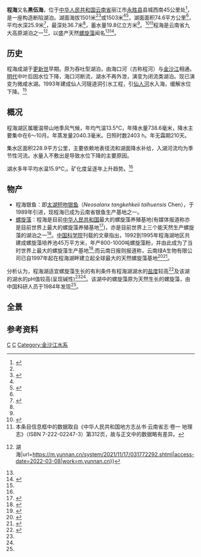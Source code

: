 {{Infobox_lake
 |湖泊名稱 =程海
 |湖泊照片 = Lake ChengHai.JPG
 |湖泊照片標題 = 
 |測深圖 =
 |測深圖標題 =
 |湖泊所在地 = [[中国|中国]][[云南省|云南省]][[永胜县|永胜县]]
 |座標 = {{coord |26|32|52|N|100|39|38|E|display=inline,title|scale:500000_type:waterbody_region:CN}}
 |湖泊類別 = 构造断陷湖
 |流入 =季家村河
 |流出 = 
 |集水區面積 =318平方公里
 |集水區國家 =[[中国|中国]]
 |湖泊長度 =20公里
 |湖泊闊度 = 最大6.4公里<br />平均3.8公里
 |湖泊面積 =74.6平方公里
 |平均深度 = 25.9米
 |最深深度 = 36.7米
 |水體體積 = 19.8亿立方米
 |湖水停留時間 =
 |湖岸線長度 =45.1公里
 |海拔高度 = 1503米(海防基面)或1501米
 |湖中島嶼 =
 |湖邊城鎮 =[[程海镇|程海镇]]
}}
'''程海'''又名'''黑伍海'''，位于[[中华人民共和国|中华人民共和国]][[云南省|云南省]]丽江市[[永胜县|永胜县]]县城西南45公里处<ref name=":1">{{Cite web|title=永胜七大工程挽救程海——程海湖水质明显好转|url=http://sthjt.yn.gov.cn/ywdt/xxywrdjj/200402/t20040227_1284.html|access-date=2022-03-08|work=sthjt.yn.gov.cn}}</ref>，是一座构造断陷湖泊。湖面海拔1501米<ref name=":1" /><ref>{{Cite web|title=过去约8000年来程海摇蚊组合记录的气候与环境变化|url=http://html.rhhz.net/DSJYJ/20180406.htm|access-date=2022-03-08|date=2018-07-30|last=罗文磊|work=html.rhhz.net|language=cn}}</ref>或1503米<ref name=":0" /><ref>{{Cite web|title=云南程海湖泊生态系统演化的摇蚊亚化石沉积记录|url=http://journal15.magtechjournal.com/Jwk_stkx/CN/article/downloadArticleFile.do?attachType=PDF&id=1485|access-date=2022-03-08|author=陈静逸, 张恩楼|publisher=生态科学 34 (2), 1-8, 2015}}</ref>，湖面面积74.6平方公里<ref name=":1" />，平均水深25.9米<ref name=":0">{{Cite web|title=村书记开黑厂废水直排程海 镇政府勒令停产待查|url=http://sthjt.yn.gov.cn/ywdt/xxywrdjj/200809/t20080905_5937.html|access-date=2022-03-08|work=sthjt.yn.gov.cn}}</ref>，最深处36.7米<ref name=":0" />，蓄水量19.8亿立方米<ref name=":1" />。<ref name="中国湖泊志">{{cite book zh |author=王苏民 窦鸿身 |title=中国湖泊志 |format=M |edition=1 |location=北京 |publisher=科学出版社 |date=1998|pages=377|id= ISBN 7-03-006706-1}}</ref><ref>本条目信息框中的数据取自《中华人民共和国地方志丛书·云南省志·卷一 地理志》（ISBN 7-222-02247-3）第312页，故与正文中的数据略有差异。</ref>程海是云南省九大高原湖泊之一<ref>{{Cite web|title=遇上彩云南 {{!}} 湖海|url=https://m.yunnan.cn/system/2021/11/17/031772292.shtml|access-date=2022-03-08|work=m.yunnan.cn}}</ref>，以盛产天然[[螺旋藻|螺旋藻]]闻名<ref name=":0" /><ref>{{Cite web|title=云南程海打造螺旋藻品牌 助力当地群众脱贫致富 - 中华人民共和国国防部|url=http://www.mod.gov.cn/mobilization/2020-12/17/content_4875668.htm|access-date=2022-03-08|work=www.mod.gov.cn}}</ref>。

== 历史 ==
程海成湖于[[更新世|更新世]]早期。原为吞吐型湖泊，由海口河（古称程河）与[[金沙江|金沙江]]相通。[[明代|明代]]中叶后因水位下降，海口河断流，湖水不再外泄，演变为闭流类湖泊。现已演变为微咸水湖。1993年建成仙人河隧道洞引水工程，引[[仙人河|仙人河]]水入海，缓解水位下降。<ref name="中国湖泊志"/>

==概况==
程海湖区属暖温带山地季风气候，年均气温13.5℃，年降水量738.6毫米，降水主要集中在6～10月。年蒸发量2040.3毫米。日照时数2403 h。年无霜期210天。

集水区面积228.9平方公里，主要依赖地表径流和湖面降水补给，入湖河流均为季节性河流。水量入不敷出是导致水位下降的主要原因。

湖水多年平均水温15.9℃,。矿化度呈逐年上升趋势。<ref name="中国湖泊志"/>
== 物产 ==
*程海银鱼：即[[太湖短吻银鱼|太湖短吻银鱼]]（''Neosalanx tangkehkeii taihuensis'' Chen），于1989年引进，现程海已成为云南省银鱼生产基地之一。
*[[螺旋藻|螺旋藻]]：程海是目前[[中华人民共和国|中华人民共和国]]最大的螺旋藻养殖基地(有媒体报道称亦是目前世界上最大的螺旋藻养殖基地<ref>{{Cite web|title=哭泣的程海湖：螺旋藻产业污染调查|url=https://m.yicai.com/news/1662870.html|access-date=2022-03-08|author=第一财经日报}}</ref>)，亦是目前世界上三个能天然生产螺旋藻的湖泊之一<ref>{{Cite web|title=具有浓厚特色的云南经济|url=https://www.mfa.gov.cn/ce/cohk//chn/topic/zjxb/xb12s/ynx/t46725.htm|access-date=2022-03-08|work=www.mfa.gov.cn}}</ref>。[[中国科学院|中国科学院]]刊载的文章指出，1992到1995年程海湖地区共建成螺旋藻培养池45万平方米，年产800-1000吨螺旋藻粉，并由此成为了当时世界上最大的螺旋藻生产基地<ref name=":2">{{Cite web|title=中国科学院武汉植物园60年园庆|url=http://www.wbg.cas.cn/zt/60znq/cgzs/201611/t20161114_4695865.html|access-date=2022-03-08|work=www.wbg.cas.cn}}</ref>;而云南日报则报道称，云南绿A生物有限公司已自1997年起在程海湖畔建立起全球最大的天然螺旋藻基地<ref>{{Cite web|title=绿色美丽 “绿A”尚绿2020年07月15日 星期三08 专 页_ 云南日报_云南网|url=https://yndaily.yunnan.cn/html/2020-07/15/content_1357694.htm?div=4|access-date=2022-03-08|work=yndaily.yunnan.cn}}</ref><ref name=":4">{{Cite web|title=发挥龙头作用 绘出时代色彩2019年09月24日 星期二08 壮丽70年 奋斗新时代_ 云南日报_云南网|url=https://yndaily.yunnan.cn/html/2019-09/24/content_1302659.htm?div=0|access-date=2022-03-08|work=yndaily.yunnan.cn}}</ref>。

分析认为，程海湖适宜螺旋藻生长的有利条件有程海湖湖水的[[盐度|盐度]]较高<ref name=":3">{{Cite web|title=浮游植物——漂浮的“弹簧圈”|url=https://www.cas.cn/kx/kpwz/201703/t20170315_4593566.shtml|access-date=2022-03-08}}</ref>及该湖的湖水的pH值较高(呈现碱性)<ref name=":3" /><ref name=":2" />。该湖中的螺旋藻原为天然生长的螺旋藻，由中国科研人员于1984年发现<ref name=":4" />。

==全景==
{{wide image|Chenghai Lake in Yongsheng County, China.jpg|1000px|程海全景，拍摄于湖泊东岸，面向西。||alt=程海}}

== 参考资料 ==
{{reflist}}

{{云南地理|水体}}

[[Category:丽江湖泊|C]]
[[Category:永胜县|C]]
[[Category:金沙江水系|Category:金沙江水系]]